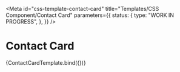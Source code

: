 <!-- @license CC0-1.0 -->


<Meta
  id="css-template-contact-card"
  title="Templates/CSS Component/Contact Card"
  parameters={{
    status: {
      type: "WORK IN PROGRESS",
    },
  }}
/>

# Contact Card

<Canvas>
  <Story name="Contact Card">{ContactCardTemplate.bind({})}</Story>
</Canvas>
